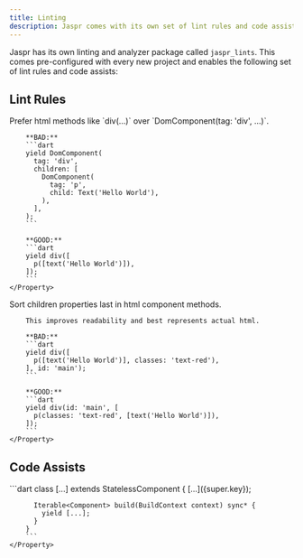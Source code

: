 ```yaml
---
title: Linting
description: Jaspr comes with its own set of lint rules and code assists.
---
```


Jaspr has its own linting and analyzer package called `jaspr_lints`. This comes pre-configured
with every new project and enables the following set of lint rules and code assists:

## Lint Rules

<Card>
    <Property name="prefer_html_methods" type="Fix available">
        Prefer html methods like `div(...)` over `DomComponent(tag: 'div', ...)`.

        **BAD:**
        ```dart
        yield DomComponent(
          tag: 'div',
          children: [
            DomComponent(
              tag: 'p',
              child: Text('Hello World'),
            ),
          ],
        );
        ```

        **GOOD:**
        ```dart
        yield div([
          p([text('Hello World')]),
        ]);
        ```
    </Property>
</Card>

<Card>
    <Property name="sort_children_properties_last" type="Fix available">
        Sort children properties last in html component methods.

        This improves readability and best represents actual html.

        **BAD:**
        ```dart
        yield div([
          p([text('Hello World')], classes: 'text-red'),
        ], id: 'main');
        ```

        **GOOD:**
        ```dart
        yield div(id: 'main', [
          p(classes: 'text-red', [text('Hello World')]),
        ]);
        ```
    </Property>
</Card>

## Code Assists

<Card>
    <Property name="Create StatelessComponent">
        ```dart
        class [...] extends StatelessComponent {
          [...]({super.key});

          Iterable<Component> build(BuildContext context) sync* {
            yield [...];
          }
        }
        ```
    </Property>
</Card>

<Card>
    <Property name="Create StatefulComponent">
    </Property>
</Card>

<Card>
    <Property name="Create InheritedComponent">
    </Property>
</Card>

<Card>
    <Property name="Convert to StatefulComponent">
    </Property>
</Card>

<Card>
    <Property name="Convert to AsyncStatelessComponent">
    </Property>
</Card>

<Card>
    <Property name="Remove this component">
    </Property>
</Card>

<Card>
    <Property name="Wrap with html...">
    </Property>
</Card>

<Card>
    <Property name="Wrap with component...">
    </Property>
</Card>

<Card>
    <Property name="Wrap with Builder">
    </Property>
</Card>

<Card>
    <Property name="Extract component">
    </Property>
</Card>

<Card>
    <Property name="Add styles">
    </Property>
</Card>

<Card>
    <Property name="Convert to web-only import">
    </Property>
</Card>

<Card>
    <Property name="Convert to server-only import">
    </Property>
</Card>

